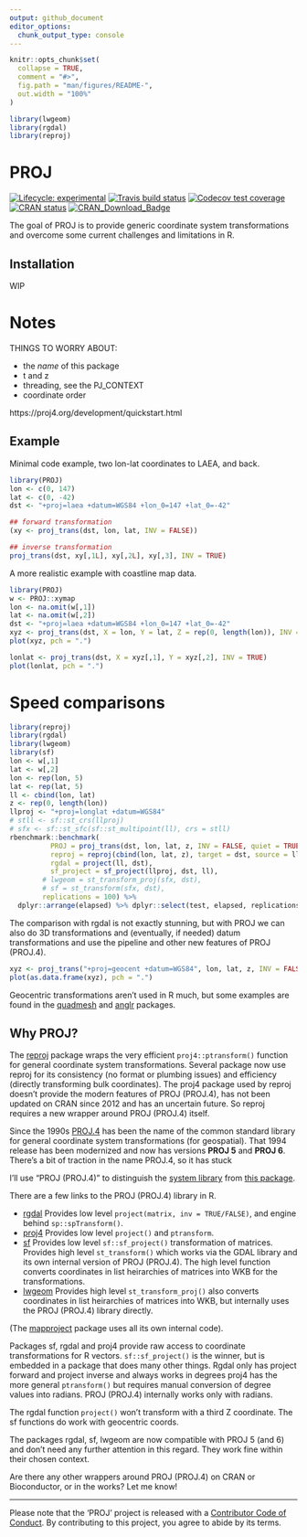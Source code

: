 ```yaml
---
output: github_document
editor_options: 
  chunk_output_type: console
---
```


<!-- README.md is generated from README.Rmd. Please edit that file -->

```r
knitr::opts_chunk$set(
  collapse = TRUE,
  comment = "#>",
  fig.path = "man/figures/README-",
  out.width = "100%"
)

library(lwgeom)
library(rgdal)
library(reproj)

```
# PROJ

<!-- badges: start -->
[![Lifecycle: experimental](https://img.shields.io/badge/lifecycle-experimental-orange.svg)](https://www.tidyverse.org/lifecycle/#experimental)
[![Travis build status](https://travis-ci.org/hypertidy/PROJ.svg?branch=master)](https://travis-ci.org/hypertidy/PROJ)
[![Codecov test coverage](https://codecov.io/gh/hypertidy/PROJ/branch/master/graph/badge.svg)](https://codecov.io/gh/hypertidy/PROJ?branch=master)
[![CRAN status](https://www.r-pkg.org/badges/version/PROJ)](https://cran.r-project.org/package=PROJ)
[![CRAN_Download_Badge](http://cranlogs.r-pkg.org/badges/PROJ)](https://cran.r-project.org/package=PROJ)
<!-- badges: end -->

The goal of PROJ is to provide generic coordinate system transformations and overcome some current
challenges and limitations in R. 


## Installation

WIP

# Notes


THINGS TO WORRY ABOUT:

* the *name* of this package
* t and z
* threading, see the PJ_CONTEXT
* coordinate order

https://proj4.org/development/quickstart.html

## Example

Minimal code example, two lon-lat coordinates to LAEA, and back. 


```r
library(PROJ)
lon <- c(0, 147)
lat <- c(0, -42)
dst <- "+proj=laea +datum=WGS84 +lon_0=147 +lat_0=-42"

## forward transformation
(xy <- proj_trans(dst, lon, lat, INV = FALSE))

## inverse transformation
proj_trans(dst, xy[,1L], xy[,2L], xy[,3], INV = TRUE)


```

A more realistic example with coastline map data. 


```r
library(PROJ)
w <- PROJ::xymap
lon <- na.omit(w[,1])
lat <- na.omit(w[,2])
dst <- "+proj=laea +datum=WGS84 +lon_0=147 +lat_0=-42"
xyz <- proj_trans(dst, X = lon, Y = lat, Z = rep(0, length(lon)), INV = FALSE)
plot(xyz, pch = ".")

lonlat <- proj_trans(dst, X = xyz[,1], Y = xyz[,2], INV = TRUE)
plot(lonlat, pch = ".")
```



# Speed comparisons

```r
library(reproj)
library(rgdal)
library(lwgeom)
library(sf)
lon <- w[,1]
lat <- w[,2]
lon <- rep(lon, 5)
lat <- rep(lat, 5)
ll <- cbind(lon, lat)
z <- rep(0, length(lon))
llproj <- "+proj=longlat +datum=WGS84"
# stll <- sf::st_crs(llproj)
# sfx <- sf::st_sfc(sf::st_multipoint(ll), crs = stll)  
rbenchmark::benchmark(
          PROJ = proj_trans(dst, lon, lat, z, INV = FALSE, quiet = TRUE), 
          reproj = reproj(cbind(lon, lat, z), target = dst, source = llproj), 
          rgdal = project(ll, dst), 
          sf_project = sf_project(llproj, dst, ll),
        # lwgeom = st_transform_proj(sfx, dst), 
        # sf = st_transform(sfx, dst), 
        replications = 100) %>% 
  dplyr::arrange(elapsed) %>% dplyr::select(test, elapsed, replications)
```

The comparison with rgdal is not exactly stunning, but with PROJ we can also do 3D transformations and (eventually, if needed) datum transformations and use the pipeline and other new features of PROJ (PROJ.4). 

```r
xyz <- proj_trans("+proj=geocent +datum=WGS84", lon, lat, z, INV = FALSE)
plot(as.data.frame(xyz), pch = ".")
```

Geocentric transformations aren't used in R much, but some examples are found in the [quadmesh](https://CRAN.R-project.org/package=quadmesh) and [anglr](https://github.com/hypertidy/anglr) packages. 

## Why PROJ?


The [reproj](https://CRAN.R-project.org/package=reproj) package wraps the very efficient `proj4::ptransform()` function for general coordinate system transformations.  Several package now use reproj for its consistency (no format or plumbing issues) and efficiency (directly transforming bulk coordinates). The proj4 package used by reproj doesn't provide the modern features of PROJ (PROJ.4), has not been updated on CRAN since 2012 and has an uncertain future. So reproj requires a new wrapper around PROJ (PROJ.4) itself. 

Since the 1990s [PROJ.4](https://proj4.org) has been the name of the common standard library for general coordinate system transformations (for geospatial). That 1994 release has been modernized and now has versions **PROJ 5** and **PROJ 6**. There's a bit of traction in the name PROJ.4, so it has stuck 

I'll use "PROJ (PROJ.4)" to distinguish the [system library](https://proj4.org) from [this package](https://github.com/hypertidy/PROJ).

There are a few links to the PROJ (PROJ.4) library in R. 

* [rgdal](https://CRAN.R-project.org/package=rgdal) Provides low level `project(matrix, inv = TRUE/FALSE)`, and engine behind `sp::spTransform()`. 
* [proj4](https://CRAN.R-project.org/package=proj4) Provides low level `project()` and `ptransform`. 
* [sf](https://CRAN.R-project.org/package=sf) Provides low level `sf::sf_project()` transformation of matrices. Provides high level `st_transform()` which works via the GDAL library and its own internal version of PROJ (PROJ.4). The high level function converts coordinates in list heirarchies of matrices into WKB for the transformations. 
* [lwgeom](https://CRAN.R-project.org/package=lwgeom) Provides high level `st_transform_proj()` also converts coordinates in list heirarchies of matrices into WKB, but internally uses the PROJ (PROJ.4) library directly. 

(The [mapproject](https://CRAN.R-project.org/package=mapproject) package uses all its own internal code). 

Packages sf, rgdal and proj4 provide raw access to coordinate transformations for R vectors. `sf::sf_project()` is the winner, but is embedded in a package that does many other things. Rgdal only has project forward and project inverse and always works in degrees proj4 has the more general `ptransform()` but requires manual conversion of degree values into radians. PROJ (PROJ.4) internally works only with radians. 

The rgdal function `project()` won't transform with a third Z coordinate. The sf functions do work with geocentric coords. 

The packages rgdal, sf, lwgeom are now compatible with PROJ 5 (and 6) and don't need any further attention in this regard. They work fine within their chosen context. 

Are there any other wrappers around PROJ (PROJ.4) on CRAN or Bioconductor, or in the works? Let me know! 


---

Please note that the 'PROJ' project is released with a
  [Contributor Code of Conduct](CODE_OF_CONDUCT.md).
  By contributing to this project, you agree to abide by its terms.

